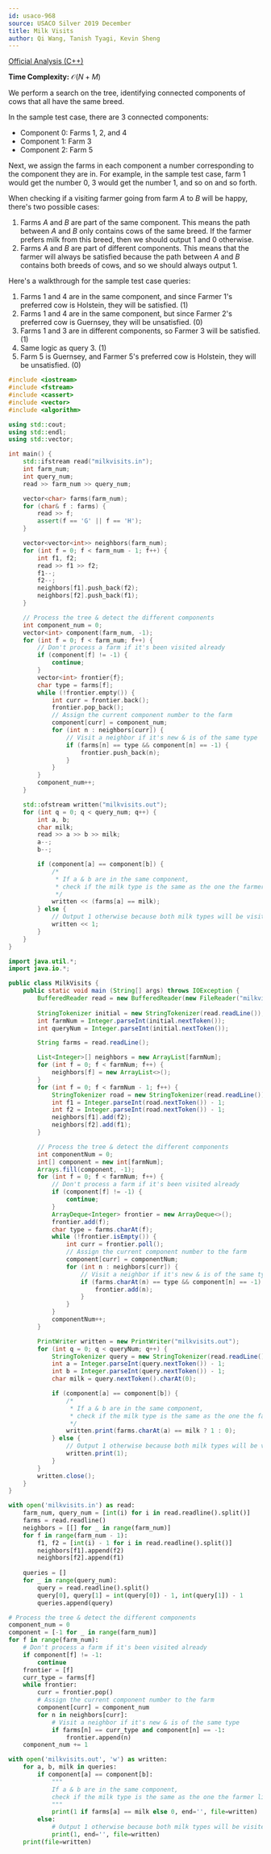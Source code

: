 ```yaml
---
id: usaco-968
source: USACO Silver 2019 December
title: Milk Visits
author: Qi Wang, Tanish Tyagi, Kevin Sheng
---
```


[Official Analysis (C++)](http://www.usaco.org/current/data/sol_milkvisits_silver_dec19.html)

**Time Complexity:** $\mathcal{O}(N + M)$

We perform a search on the tree, identifying connected components of cows that
all have the same breed.

In the sample test case, there are $3$ connected components:

- Component $0$: Farms $1$, $2$, and $4$
- Component $1$: Farm $3$
- Component $2$: Farm $5$

Next, we assign the farms in each component a number corresponding to the component
they are in.
For example, in the sample test case, farm $1$ would get the number $0$, $3$ would get
the number $1$, and so on and so forth.

When checking if a visiting farmer going from farm $A$ to $B$ will be happy,
there's two possible cases:

1. Farms $A$ and $B$ are part of the same component. This means the path between
   $A$ and $B$ only contains cows of the same breed. If the farmer prefers milk
   from this breed, then we should output $1$ and $0$ otherwise.
2. Farms $A$ and $B$ are part of different components. This means that the
   farmer will always be satisfied because the path between $A$ and $B$ contains
   both breeds of cows, and so we should always output $1$.

Here's a walkthrough for the sample test case queries:

1. Farms $1$ and $4$ are in the same component, and since Farmer $1$'s preferred
   cow is Holstein, they will be satisfied. ($1$)
2. Farms $1$ and $4$ are in the same component, but since Farmer $2$'s preferred
   cow is Guernsey, they will be unsatisfied. ($0$)
3. Farms $1$ and $3$ are in different components, so Farmer $3$ will be
   satisfied. ($1$)
4. Same logic as query $3$. ($1$)
5. Farm $5$ is Guernsey, and Farmer $5$'s preferred cow is Holstein, they will
   be unsatisfied. ($0$)

<LanguageSection>
<CPPSection>

```cpp
#include <iostream>
#include <fstream>
#include <cassert>
#include <vector>
#include <algorithm>

using std::cout;
using std::endl;
using std::vector;

int main() {
	std::ifstream read("milkvisits.in");
	int farm_num;
	int query_num;
	read >> farm_num >> query_num;

	vector<char> farms(farm_num);
	for (char& f : farms) {
		read >> f;
		assert(f == 'G' || f == 'H');
	}

	vector<vector<int>> neighbors(farm_num);
	for (int f = 0; f < farm_num - 1; f++) {
		int f1, f2;
		read >> f1 >> f2;
		f1--;
		f2--;
		neighbors[f1].push_back(f2);
		neighbors[f2].push_back(f1);
	}

	// Process the tree & detect the different components
	int component_num = 0;
	vector<int> component(farm_num, -1);
	for (int f = 0; f < farm_num; f++) {
		// Don't process a farm if it's been visited already
		if (component[f] != -1) {
			continue;
		}
		vector<int> frontier{f};
		char type = farms[f];
		while (!frontier.empty()) {
			int curr = frontier.back();
			frontier.pop_back();
			// Assign the current component number to the farm
			component[curr] = component_num;
			for (int n : neighbors[curr]) {
				// Visit a neighbor if it's new & is of the same type
				if (farms[n] == type && component[n] == -1) {
					frontier.push_back(n);
				}
			}
		}
		component_num++;
	}

	std::ofstream written("milkvisits.out");
	for (int q = 0; q < query_num; q++) {
		int a, b;
		char milk;
		read >> a >> b >> milk;
		a--;
		b--;

		if (component[a] == component[b]) {
			/*
			 * If a & b are in the same component,
			 * check if the milk type is the same as the one the farmer likes
			 */
			written << (farms[a] == milk);
		} else {
			// Output 1 otherwise because both milk types will be visited
			written << 1;
		}
	}
}
```

</CPPSection>
<JavaSection>

```java
import java.util.*;
import java.io.*;

public class MilkVisits {
	public static void main (String[] args) throws IOException {
		BufferedReader read = new BufferedReader(new FileReader("milkvisits.in"));
		
		StringTokenizer initial = new StringTokenizer(read.readLine());
		int farmNum = Integer.parseInt(initial.nextToken());
		int queryNum = Integer.parseInt(initial.nextToken());

		String farms = read.readLine();

		List<Integer>[] neighbors = new ArrayList[farmNum];
		for (int f = 0; f < farmNum; f++) {
			neighbors[f] = new ArrayList<>();
		}
		for (int f = 0; f < farmNum - 1; f++) {
			StringTokenizer road = new StringTokenizer(read.readLine());
			int f1 = Integer.parseInt(road.nextToken()) - 1;
			int f2 = Integer.parseInt(road.nextToken()) - 1;
			neighbors[f1].add(f2);
			neighbors[f2].add(f1);
		}

		// Process the tree & detect the different components
		int componentNum = 0;
		int[] component = new int[farmNum];
		Arrays.fill(component, -1);
		for (int f = 0; f < farmNum; f++) {
			// Don't process a farm if it's been visited already
			if (component[f] != -1) {
				continue;
			}
			ArrayDeque<Integer> frontier = new ArrayDeque<>();
			frontier.add(f);
			char type = farms.charAt(f);
			while (!frontier.isEmpty()) {
				int curr = frontier.poll();
				// Assign the current component number to the farm
				component[curr] = componentNum;
				for (int n : neighbors[curr]) {
					// Visit a neighbor if it's new & is of the same type
					if (farms.charAt(n) == type && component[n] == -1) {
						frontier.add(n);
					}
				}
			}
			componentNum++;
		}

		PrintWriter written = new PrintWriter("milkvisits.out");
		for (int q = 0; q < queryNum; q++) {
			StringTokenizer query = new StringTokenizer(read.readLine());
			int a = Integer.parseInt(query.nextToken()) - 1;
			int b = Integer.parseInt(query.nextToken()) - 1;
			char milk = query.nextToken().charAt(0);

			if (component[a] == component[b]) {
				/*
				 * If a & b are in the same component,
				 * check if the milk type is the same as the one the farmer likes
				 */
				written.print(farms.charAt(a) == milk ? 1 : 0);
			} else {
				// Output 1 otherwise because both milk types will be visited
				written.print(1);
			}
		}
		written.close();
	}
}
```

</JavaSection>
<PySection>

```py
with open('milkvisits.in') as read:
	farm_num, query_num = [int(i) for i in read.readline().split()]
	farms = read.readline()
	neighbors = [[] for _ in range(farm_num)]
	for f in range(farm_num - 1):
		f1, f2 = [int(i) - 1 for i in read.readline().split()]
		neighbors[f1].append(f2)
		neighbors[f2].append(f1)
	
	queries = []
	for _ in range(query_num):
		query = read.readline().split()
		query[0], query[1] = int(query[0]) - 1, int(query[1]) - 1
		queries.append(query)

# Process the tree & detect the different components
component_num = 0
component = [-1 for _ in range(farm_num)]
for f in range(farm_num):
	# Don't process a farm if it's been visited already
	if component[f] != -1:
		continue
	frontier = [f]
	curr_type = farms[f]
	while frontier:
		curr = frontier.pop()
		# Assign the current component number to the farm
		component[curr] = component_num
		for n in neighbors[curr]:
			# Visit a neighbor if it's new & is of the same type
			if farms[n] == curr_type and component[n] == -1:
				frontier.append(n)
	component_num += 1

with open('milkvisits.out', 'w') as written:
	for a, b, milk in queries:
		if component[a] == component[b]:
			"""
			If a & b are in the same component,
			check if the milk type is the same as the one the farmer likes
			"""
			print(1 if farms[a] == milk else 0, end='', file=written)
		else:
			# Output 1 otherwise because both milk types will be visited
			print(1, end='', file=written)
	print(file=written)
```

</PySection>
</LanguageSection>
